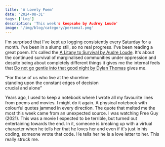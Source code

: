 ```yaml
---
title: 'A Lovely Poem'
date: '2024-08-31'
tags: ['Log']
description: 'This week's keepsake by Audrey Loude'
image: '/img/blog/category/personal.png'
---
```


I'm surprised that I've kept up logging consistently every Saturday for a month. I've been in a slump still, so no real progress. I've been reading a great poem. It's called the [A Litany to Survival by Audre Loude](https://www.poetryfoundation.org/poems/147275/a-litany-for-survival). It's about the continued survival of marginalised communities under oppression and despite being about completely different things it gives me the internal feels that [Do not go gentle into that good night by Dylan Thomas](https://poets.org/poem/do-not-go-gentle-good-night) gives me.

<q>For those of us who live at the shoreline<br/>
standing upon the constant edges of decision<br/>
crucial and alone</q>

Years ago, I used to keep a notebook where I wrote all my favourite lines from poems and movies. I might do it again. A physical notebook with colourful quotes jammed in every direction. The quote that melted me the most this week came from an unexpected source. I was watching Free Guy (2021). This was a  movie I expected to be terrible, but turned out entertaining towards the end. In it, someone is breaking up with a virtual character when he tells her that he loves her and even if it's just in his coding, someone wrote that code. He tells her he is a love letter to her. This really struck me.
